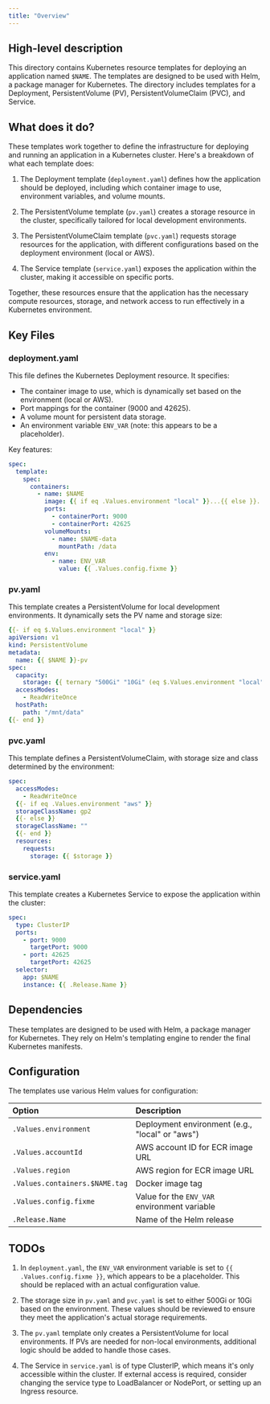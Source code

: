 ```yaml
---
title: "Overview"
---
```


## High-level description
This directory contains Kubernetes resource templates for deploying an application named `$NAME`. The templates are designed to be used with Helm, a package manager for Kubernetes. The directory includes templates for a Deployment, PersistentVolume (PV), PersistentVolumeClaim (PVC), and Service.

## What does it do?
These templates work together to define the infrastructure for deploying and running an application in a Kubernetes cluster. Here's a breakdown of what each template does:

1. The Deployment template (`deployment.yaml`) defines how the application should be deployed, including which container image to use, environment variables, and volume mounts.

2. The PersistentVolume template (`pv.yaml`) creates a storage resource in the cluster, specifically tailored for local development environments.

3. The PersistentVolumeClaim template (`pvc.yaml`) requests storage resources for the application, with different configurations based on the deployment environment (local or AWS).

4. The Service template (`service.yaml`) exposes the application within the cluster, making it accessible on specific ports.

Together, these resources ensure that the application has the necessary compute resources, storage, and network access to run effectively in a Kubernetes environment.

## Key Files

### deployment.yaml
This file defines the Kubernetes Deployment resource. It specifies:
- The container image to use, which is dynamically set based on the environment (local or AWS).
- Port mappings for the container (9000 and 42625).
- A volume mount for persistent data storage.
- An environment variable `ENV_VAR` (note: this appears to be a placeholder).

Key features:
```yaml
spec:
  template:
    spec:
      containers:
        - name: $NAME
          image: {{ if eq .Values.environment "local" }}...{{ else }}...{{ end }}
          ports:
            - containerPort: 9000
            - containerPort: 42625
          volumeMounts:
            - name: $NAME-data
              mountPath: /data
          env:
            - name: ENV_VAR
              value: {{ .Values.config.fixme }}
```

### pv.yaml
This template creates a PersistentVolume for local development environments. It dynamically sets the PV name and storage size:

```yaml
{{- if eq $.Values.environment "local" }}
apiVersion: v1
kind: PersistentVolume
metadata:
  name: {{ $NAME }}-pv
spec:
  capacity:
    storage: {{ ternary "500Gi" "10Gi" (eq $.Values.environment "local") }}
  accessModes:
    - ReadWriteOnce
  hostPath:
    path: "/mnt/data"
{{- end }}
```

### pvc.yaml
This template defines a PersistentVolumeClaim, with storage size and class determined by the environment:

```yaml
spec:
  accessModes:
    - ReadWriteOnce
  {{- if eq .Values.environment "aws" }}
  storageClassName: gp2
  {{- else }}
  storageClassName: ""
  {{- end }}
  resources:
    requests:
      storage: {{ $storage }}
```

### service.yaml
This template creates a Kubernetes Service to expose the application within the cluster:

```yaml
spec:
  type: ClusterIP
  ports:
    - port: 9000
      targetPort: 9000
    - port: 42625
      targetPort: 42625
  selector:
    app: $NAME
    instance: {{ .Release.Name }}
```

## Dependencies
These templates are designed to be used with Helm, a package manager for Kubernetes. They rely on Helm's templating engine to render the final Kubernetes manifests.

## Configuration
The templates use various Helm values for configuration:

| Option | Description |
|:-------|:------------|
| `.Values.environment` | Deployment environment (e.g., "local" or "aws") |
| `.Values.accountId` | AWS account ID for ECR image URL |
| `.Values.region` | AWS region for ECR image URL |
| `.Values.containers.$NAME.tag` | Docker image tag |
| `.Values.config.fixme` | Value for the `ENV_VAR` environment variable |
| `.Release.Name` | Name of the Helm release |

## TODOs
1. In `deployment.yaml`, the `ENV_VAR` environment variable is set to `{{ .Values.config.fixme }}`, which appears to be a placeholder. This should be replaced with an actual configuration value.

2. The storage size in `pv.yaml` and `pvc.yaml` is set to either 500Gi or 10Gi based on the environment. These values should be reviewed to ensure they meet the application's actual storage requirements.

3. The `pv.yaml` template only creates a PersistentVolume for local environments. If PVs are needed for non-local environments, additional logic should be added to handle those cases.

4. The Service in `service.yaml` is of type ClusterIP, which means it's only accessible within the cluster. If external access is required, consider changing the service type to LoadBalancer or NodePort, or setting up an Ingress resource.